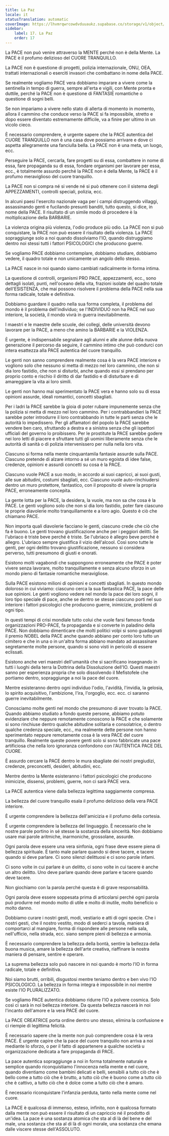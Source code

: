 ```yaml
---
title: La Paz
locale: it
statusTranslation: automatic
coverImage: https://lhvmrqwrcowdvduuaukz.supabase.co/storage/v1/object/public/strapi-uploads/small_cover-educacion-fundamental.webp-2d51a7828a2b1309555be27f7e2a61a0.webp
sidebar:
    label: 17. La Paz
    order: 17
---
```

La PACE non può venire attraverso la MENTE perché non è della Mente. La PACE è il profumo delizioso del CUORE TRANQUILLO.

La PACE non è questione di progetti, polizia internazionale, ONU, OEA, trattati internazionali o eserciti invasori che combattano in nome della PACE.

Se realmente vogliamo PACE vera dobbiamo imparare a vivere come la sentinella in tempo di guerra, sempre all'erta e vigili, con Mente pronta e duttile, perché la PACE non è questione di FANTASIE romantiche o questione di sogni belli.

Se non impariamo a vivere nello stato di allerta di momento in momento, allora il cammino che conduce verso la PACE si fa impossibile, stretto e dopo essere diventato estremamente difficile, va a finire per ultimo in un vicolo cieco.

È necessario comprendere, è urgente sapere che la PACE autentica del CUORE TRANQUILLO non è una casa dove possiamo arrivare e dove ci aspetta allegramente una fanciulla bella. La PACE non è una meta, un luogo, ecc.

Perseguire la PACE, cercarla, fare progetti su di essa, combattere in nome di essa, fare propaganda su di essa, fondare organismi per lavorare per essa, ecc., è totalmente assurdo perché la PACE non è della Mente, la PACE è il profumo meraviglioso del cuore tranquillo.

La PACE non si compra né si vende né si può ottenere con il sistema degli APPEZZAMENTI, controlli speciali, polizia, ecc.

In alcuni paesi l'esercito nazionale vaga per i campi distruggendo villaggi, assassinando genti e fucilando presunti banditi, tutto questo, si dice, in nome della PACE. Il risultato di un simile modo di procedere è la moltiplicazione della BARBARIE.

La violenza origina più violenza, l'odio produce più odio. La PACE non si può conquistare, la PACE non può essere il risultato della violenza. La PACE sopraggiunge solo a noi quando dissolviamo l'IO, quando distruggiamo dentro noi stessi tutti i fattori PSICOLOGICI che producono guerre.

Se vogliamo PACE dobbiamo contemplare, dobbiamo studiare, dobbiamo vedere, il quadro totale e non unicamente un angolo dello stesso.

La PACE nasce in noi quando siamo cambiati radicalmente in forma intima.

La questione di controlli, organismi PRO PACE, appezzamenti, ecc., sono dettagli isolati, punti, nell'oceano della vita, frazioni isolate del quadro totale dell'ESISTENZA, che mai possono risolvere il problema della PACE nella sua forma radicale, totale e definitiva.

Dobbiamo guardare il quadro nella sua forma completa, il problema del mondo è il problema dell'individuo; se l'INDIVIDUO non ha PACE nel suo interiore, la società, il mondo vivrà in guerra inevitabilmente.

I maestri e le maestre delle scuole, dei collegi, delle università devono lavorare per la PACE, a meno che amino la BARBARIE e la VIOLENZA.

È urgente, è indispensabile segnalare agli alunni e alle alunne della nuova generazione il percorso da seguire, il cammino intimo che può condurci con intera esattezza alla PACE autentica del cuore tranquillo.

Le genti non sanno comprendere realmente cosa è la vera PACE interiore e vogliono solo che nessuno si metta di mezzo nel loro cammino, che non si dia loro fastidio, che non si disturbi, anche quando essi si prendano per proprio conto e rischio il diritto di dar fastidio e di disturbare e di amareggiare la vita ai loro simili.

Le genti non hanno mai sperimentato la PACE vera e hanno solo su di essa opinioni assurde, ideali romantici, concetti sbagliati.

Per i ladri la PACE sarebbe la gioia di poter rubare impunemente senza che la polizia si metta di mezzo nel loro cammino. Per i contrabbandieri la PACE sarebbe poter introdurre il loro contrabbando in tutte le parti senza che le autorità lo impedissero. Per gli affamatori del popolo la PACE sarebbe vendere ben caro, sfruttando a destra e a sinistra senza che gli ispettori ufficiali del governo lo proibissero. Per le prostitute la PACE sarebbe godere nei loro letti di piacere e sfruttare tutti gli uomini liberamente senza che le autorità di sanità o di polizia intervenissero per nulla nella loro vita.

Ciascuno si forma nella mente cinquantamila fantasie assurde sulla PACE. Ciascuno pretende di alzare intorno a sé un muro egoista di idee false, credenze, opinioni e assurdi concetti su cosa è la PACE.

Ciascuno vuole PACE a suo modo, in accordo ai suoi capricci, ai suoi gusti, alle sue abitudini, costumi sbagliati, ecc. Ciascuno vuole auto-rinchiudersi dentro un muro protettore, fantastico, con il proposito di vivere la propria PACE, erroneamente concepita.

La gente lotta per la PACE, la desidera, la vuole, ma non sa che cosa è la PACE. Le genti vogliono solo che non si dia loro fastidio, poter fare ciascuno le proprie diavolerie molto tranquillamente e a loro agio. Questo è ciò che chiamano PACE.

Non importa quali diavolerie facciano le genti, ciascuno crede che ciò che fa è buono. Le genti trovano giustificazione anche per i peggiori delitti. Se l'ubriaco è triste beve perché è triste. Se l'ubriaco è allegro beve perché è allegro. L'ubriaco sempre giustifica il vizio dell'alcool. Così sono tutte le genti, per ogni delitto trovano giustificazione, nessuno si considera perverso, tutti presumono di giusti e onorati.

Esistono molti vagabondi che suppongono erroneamente che PACE è poter vivere senza lavorare, molto tranquillamente e senza alcuno sforzo in un mondo pieno di fantasie romantiche meravigliose.

Sulla PACE esistono milioni di opinioni e concetti sbagliati. In questo mondo doloroso in cui viviamo: ciascuno cerca la sua fantastica PACE, la pace delle sue opinioni. Le genti vogliono vedere nel mondo la pace dei loro sogni, il loro tipo speciale di pace, anche se dentro se stesse ciascuno porti nel suo interiore i fattori psicologici che producono guerre, inimicizie, problemi di ogni tipo.

In questi tempi di crisi mondiale tutto colui che vuole farsi famoso fonda organizzazioni PRO-PACE, fa propaganda e si converte in paladino della PACE. Non dobbiamo dimenticare che molti politici volpi si sono guadagnati il premio NOBEL della PACE anche quando abbiano per conto loro tutto un cimitero e che in una o in un'altra forma abbiano mandato ad assassinare segretamente molte persone, quando si sono visti in pericolo di essere eclissati.

Esistono anche veri maestri dell'umanità che si sacrificano insegnando in tutti i luoghi della terra la Dottrina della Dissoluzione dell'IO. Questi maestri sanno per esperienza propria che solo dissolvendo il Mefistofele che portiamo dentro, sopraggiunge a noi la pace del cuore.

Mentre esisteranno dentro ogni individuo l'odio, l'avidità, l'invidia, la gelosia, lo spirito acquisitivo, l'ambizione, l'ira, l'orgoglio, ecc. ecc. ci saranno guerre inevitabilmente.

Conosciamo molte genti nel mondo che presumono di aver trovato la PACE. Quando abbiamo studiato a fondo queste persone, abbiamo potuto evidenziare che neppure remotamente conoscono la PACE e che solamente si sono rinchiuse dentro qualche abitudine solitaria e consolatrice, o dentro qualche credenza speciale, ecc., ma realmente dette persone non hanno sperimentato neppure remotamente cosa è la vera PACE del cuore tranquillo. Realmente queste povere genti solo si sono fabbricate una pace artificiosa che nella loro ignoranza confondono con l'AUTENTICA PACE DEL CUORE.

È assurdo cercare la PACE dentro le mura sbagliate dei nostri pregiudizi, credenze, preconcetti, desideri, abitudini, ecc.

Mentre dentro la Mente esisteranno i fattori psicologici che producono inimicizie, dissensi, problemi, guerre, non ci sarà PACE vera.

La PACE autentica viene dalla bellezza legittima saggiamente compresa.

La bellezza del cuore tranquillo esala il profumo delizioso della vera PACE interiore.

È urgente comprendere la bellezza dell'amicizia e il profumo della cortesia.

È urgente comprendere la bellezza del linguaggio. È necessario che le nostre parole portino in sé stesse la sostanza della sincerità. Non dobbiamo usare mai parole aritmiche, inarmoniche, grossolane, assurde.

Ogni parola deve essere una vera sinfonia, ogni frase deve essere piena di bellezza spirituale. È tanto male parlare quando si deve tacere, e tacere quando si deve parlare. Ci sono silenzi delittuosi e ci sono parole infami.

Ci sono volte in cui parlare è un delitto, ci sono volte in cui tacere è anche un altro delitto. Uno deve parlare quando deve parlare e tacere quando deve tacere.

Non giochiamo con la parola perché questa è di grave responsabilità.

Ogni parola deve essere soppesata prima di articolarsi perché ogni parola può produrre nel mondo molto di utile e molto di inutile, molto beneficio o molto danno.

Dobbiamo curare i nostri gesti, modi, vestiario e atti di ogni specie. Che i nostri gesti, che il nostro vestito, modo di sederci a tavola, maniera di comportarci al mangiare, forma di rispondere alle persone nella sala, nell'ufficio, nella strada, ecc. siano sempre pieni di bellezza e armonia.

È necessario comprendere la bellezza della bontà, sentire la bellezza della buona musica, amare la bellezza dell'arte creativa, riaffinare la nostra maniera di pensare, sentire e operare.

La suprema bellezza solo può nascere in noi quando è morto l'IO in forma radicale, totale e definitiva.

Noi siamo brutti, orribili, disgustosi mentre teniamo dentro e ben vivo l'IO PSICOLOGICO. La bellezza in forma integra è impossibile in noi mentre esiste l'IO PLURALIZZATO.

Se vogliamo PACE autentica dobbiamo ridurre l'IO a polvere cosmica. Solo così ci sarà in noi bellezza interiore. Da questa bellezza nascerà in noi l'incanto dell'amore e la vera PACE del cuore.

La PACE CREATRICE porta ordine dentro uno stesso, elimina la confusione e ci riempie di legittima felicità.

È necessario sapere che la mente non può comprendere cosa è la vera PACE. È urgente capire che la pace del cuore tranquillo non arriva a noi mediante lo sforzo, o per il fatto di appartenere a qualche società u organizzazione dedicata a fare propaganda di PACE.

La pace autentica sopraggiunge a noi in forma totalmente naturale e semplice quando riconquistiamo l'innocenza nella mente e nel cuore, quando diventiamo come bambini delicati e belli, sensibili a tutto ciò che è bello come a tutto ciò che è brutto, a tutto ciò che è buono come a tutto ciò che è cattivo, a tutto ciò che è dolce come a tutto ciò che è amaro.

È necessario riconquistare l'infanzia perduta, tanto nella mente come nel cuore.

La PACE è qualcosa di immenso, esteso, infinito, non è qualcosa formato dalla mente non può essere il risultato di un capriccio né il prodotto di un'idea. La pace è una sostanza atomica che sta al di là del bene e del male, una sostanza che sta al di là di ogni morale, una sostanza che emana dalle viscere stesse dell'ASSOLUTO.

